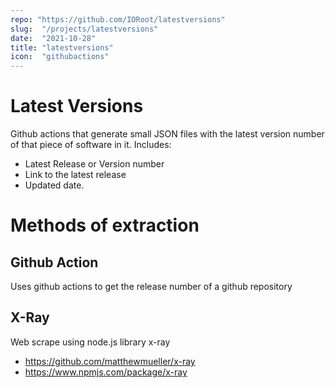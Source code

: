 ```yaml
---
repo: "https://github.com/IORoot/latestversions"
slug:  "/projects/latestversions"
date:  "2021-10-28"
title: "latestversions"
icon:  "githubactions"
---
```


# Latest Versions

Github actions that generate small JSON files with the latest version number of that piece of software in it.
Includes:

- Latest Release or Version number
- Link to the latest release
- Updated date.


# Methods of extraction

## Github Action 
Uses github actions to get the release number of a github repository

## X-Ray 
Web scrape using node.js library x-ray
- https://github.com/matthewmueller/x-ray
- https://www.npmjs.com/package/x-ray
